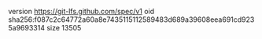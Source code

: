 version https://git-lfs.github.com/spec/v1
oid sha256:f087c2c64772a60a8e7435115112589483d689a39608eea691cd9235a9693314
size 13505
